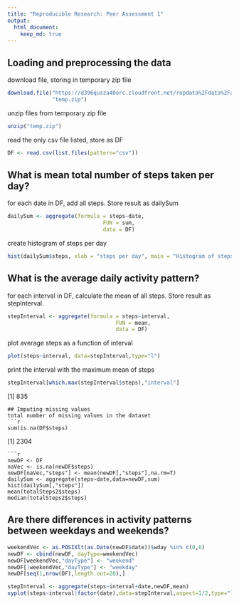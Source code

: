 ```yaml
---
title: "Reproducible Research: Peer Assessment 1"
output: 
  html_document:
    keep_md: true
---
```



## Loading and preprocessing the data
download file, storing in temporary zip file  
```r
download.file("https://d396qusza40orc.cloudfront.net/repdata%2Fdata%2Factivity.zip",
              "temp.zip") 
```  

unzip files from temporary zip file  
```r
unzip("temp.zip") 
```  

read the only csv file listed, store as DF  
```r
DF <- read.csv(list.files(pattern="csv"))
```  

## What is mean total number of steps taken per day?  
for each date in DF, add all steps. Store result as dailySum  
```r
dailySum <- aggregate(formula = steps~date, 
                              FUN = sum, 
                              data = DF)
```
create histogram of steps per day  
```r
hist(dailySum$steps, xlab = "steps per day", main = "Histogram of steps per day")
```

## What is the average daily activity pattern?  
for each interval in DF, calculate the mean of all steps. Store result as stepInterval.  
```r
stepInterval <- aggregate(formula = steps~interval, 
                                  FUN = mean, 
                                  data = DF)
```
plot average steps as a function of interval  

```r
plot(steps~interval, data=stepInterval,type="l")  
```
print the interval with the maximum mean of steps  
```r
stepInterval[which.max(stepInterval$steps),"interval"]
```  
[1] 835
```  
## Imputing missing values  
total number of missing values in the dataset  
```r
sum(is.na(DF$steps)
```
[1] 2304
```  
```r
newDF <- DF  
naVec <- is.na(newDF$steps)  
newDF[naVec,"steps"] <- mean(newDF[,"steps"],na.rm=T)
dailySum <- aggregate(steps~date,data=newDF,sum)
hist(dailySum[,"steps"])
mean(totalSteps2$steps)  
median(totalSteps2$steps)
```  

## Are there differences in activity patterns between weekdays and weekends?  
```r
weekendVec <- as.POSIXlt(as.Date(newDF$date))$wday %in% c(0,6)
newDF <- cbind(newDF, dayType=weekendVec)
newDF[weekendVec,"dayType"] <- "weekend"
newDF[!weekendVec,"dayType"] <- "weekday"
newDF[seq(1,nrow(DF),length.out=20),]
```

```r
stepInterval <- aggregate(steps~interval+date,newDF,mean)
xyplot(steps~interval|factor(date),data=stepInterval,aspect=1/2,type="l")
```
